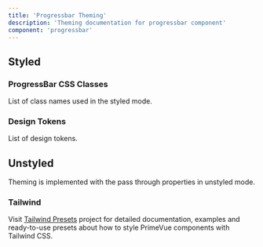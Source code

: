 ```yaml
---
title: 'Progressbar Theming'
description: 'Theming documentation for progressbar component'
component: 'progressbar'
---
```


## Styled

### ProgressBar CSS Classes

List of class names used in the styled mode.

<DocApiTable name="ProgressBar" type="style" />

### Design Tokens

List of design tokens.

<DocApiTable name="ProgressBar" type="token" />

## Unstyled

Theming is implemented with the pass through properties in unstyled mode.

### Tailwind

Visit [Tailwind Presets](https://github.com/primefaces/primevue-tailwind) project for detailed documentation, examples and ready-to-use presets about how to style PrimeVue components with Tailwind CSS.
